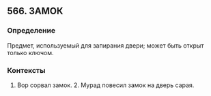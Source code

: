 ## 566. ЗАМОК
### Определение
Предмет, используемый для запирания двери; может быть открыт только ключом.

### Контексты
1. Вор сорвал замок. 2. Мурад повесил замок на дверь сарая.

